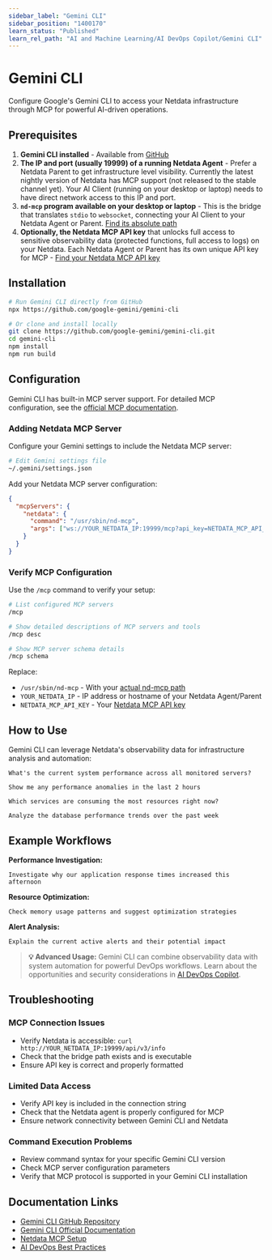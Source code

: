 ```yaml
---
sidebar_label: "Gemini CLI"
sidebar_position: "1400170"
learn_status: "Published"
learn_rel_path: "AI and Machine Learning/AI DevOps Copilot/Gemini CLI"
---
```


# Gemini CLI

Configure Google's Gemini CLI to access your Netdata infrastructure through MCP for powerful AI-driven operations.

## Prerequisites

1. **Gemini CLI installed** - Available from [GitHub](https://github.com/google-gemini/gemini-cli)
2. **The IP and port (usually 19999) of a running Netdata Agent** - Prefer a Netdata Parent to get infrastructure level visibility. Currently the latest nightly version of Netdata has MCP support (not released to the stable channel yet). Your AI Client (running on your desktop or laptop) needs to have direct network access to this IP and port.
3. **`nd-mcp` program available on your desktop or laptop** - This is the bridge that translates `stdio` to `websocket`, connecting your AI Client to your Netdata Agent or Parent. [Find its absolute path](../chat-with-netdata-mcp/netdata-mcp#finding-the-nd-mcp-bridge)
4. **Optionally, the Netdata MCP API key** that unlocks full access to sensitive observability data (protected functions, full access to logs) on your Netdata. Each Netdata Agent or Parent has its own unique API key for MCP - [Find your Netdata MCP API key](../chat-with-netdata-mcp/netdata-mcp#finding-your-api-key)

## Installation

```bash
# Run Gemini CLI directly from GitHub
npx https://github.com/google-gemini/gemini-cli

# Or clone and install locally
git clone https://github.com/google-gemini/gemini-cli.git
cd gemini-cli
npm install
npm run build
```

## Configuration

Gemini CLI has built-in MCP server support. For detailed MCP configuration, see the [official MCP documentation](https://github.com/google-gemini/gemini-cli/blob/main/docs/tools/mcp-server.md).

### Adding Netdata MCP Server

Configure your Gemini settings to include the Netdata MCP server:

```bash
# Edit Gemini settings file
~/.gemini/settings.json
```

Add your Netdata MCP server configuration:

```json
{
  "mcpServers": {
    "netdata": {
      "command": "/usr/sbin/nd-mcp",
      "args": ["ws://YOUR_NETDATA_IP:19999/mcp?api_key=NETDATA_MCP_API_KEY"]
    }
  }
}
```

### Verify MCP Configuration

Use the `/mcp` command to verify your setup:

```bash
# List configured MCP servers
/mcp

# Show detailed descriptions of MCP servers and tools
/mcp desc

# Show MCP server schema details
/mcp schema
```

Replace:
- `/usr/sbin/nd-mcp` - With your [actual nd-mcp path](../chat-with-netdata-mcp/netdata-mcp#finding-the-nd-mcp-bridge)
- `YOUR_NETDATA_IP` - IP address or hostname of your Netdata Agent/Parent
- `NETDATA_MCP_API_KEY` - Your [Netdata MCP API key](../chat-with-netdata-mcp/netdata-mcp#finding-your-api-key)

## How to Use

Gemini CLI can leverage Netdata's observability data for infrastructure analysis and automation:

```
What's the current system performance across all monitored servers?

Show me any performance anomalies in the last 2 hours

Which services are consuming the most resources right now?

Analyze the database performance trends over the past week
```

## Example Workflows

**Performance Investigation:**
```
Investigate why our application response times increased this afternoon
```

**Resource Optimization:**
```
Check memory usage patterns and suggest optimization strategies
```

**Alert Analysis:**
```
Explain the current active alerts and their potential impact
```

> **💡 Advanced Usage:** Gemini CLI can combine observability data with system automation for powerful DevOps workflows. Learn about the opportunities and security considerations in [AI DevOps Copilot](./ai-devops-copilot.mdx).

## Troubleshooting

### MCP Connection Issues
- Verify Netdata is accessible: `curl http://YOUR_NETDATA_IP:19999/api/v3/info`
- Check that the bridge path exists and is executable
- Ensure API key is correct and properly formatted

### Limited Data Access
- Verify API key is included in the connection string
- Check that the Netdata agent is properly configured for MCP
- Ensure network connectivity between Gemini CLI and Netdata

### Command Execution Problems
- Review command syntax for your specific Gemini CLI version
- Check MCP server configuration parameters
- Verify that MCP protocol is supported in your Gemini CLI installation

## Documentation Links

- [Gemini CLI GitHub Repository](https://github.com/google-gemini/gemini-cli)
- [Gemini CLI Official Documentation](https://developers.google.com/gemini-code-assist/docs/gemini-cli)
- [Netdata MCP Setup](../chat-with-netdata-mcp/netdata-mcp)
- [AI DevOps Best Practices](./ai-devops-copilot.mdx)